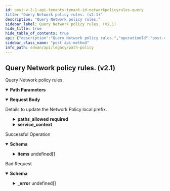 ```yaml
---
id: post-v-2-1-api-tenants-tenant-id-networkpolicyrules-query
title: "Query Network policy rules. (v2.1)"
description: "Query Network policy rules."
sidebar_label: Query Network policy rules. (v2.1)
hide_title: true
hide_table_of_contents: true
api: {"description":"Query Network policy rules.","operationId":"post-v2.1-api-tenants-tenant_id-networkpolicyrules-query","parameters":[{"description":"Tenant Id","in":"path","name":"tenant_id","required":true,"schema":{"description":"Tenant Id","type":"string"}}],"requestBody":{"content":{"application/json":{"schema":{"properties":{"app_def_ids":{"description":"App Def Ids: ListString(allowDuplicate = false, allowEmpty = true, allowNull = true, length = 0, listMaxSize = 0, error = DUPLICATE_APP_DEF_IDS: Duplicate app ids are specified., noTrim = false, regex = , required = false) Size(max = 256, error = APP_DEF_ID_LIST_SIZE_EXCEEDED: Maximum 256 applications can be specified in a rule., min = 0) ","items":{"description":"App Def Ids","type":"string"},"type":"array"},"description":{"description":"Description: Size(max = 256, error = DESCRIPTION_EXCEEDS_LIMIT: Description length exceeds limit, min = 0) ","type":"string"},"destination_prefixes_id":{"description":"Destination Prefixes Id: Digits(fraction = 0, integer = 30, error = INVALID_DESTINATION_PREFIXES_ID: Specified destination prefix is invalid.) ","type":"string"},"enabled":{"description":"Enabled","type":"boolean"},"id":{"description":"Id","type":"string"},"name":{"description":"Name: Required(error = NAME_REQD: Please provide resource name.) Size(max = 128, error = NAME_EXCEEDS_LIMIT: Name of the resource exceeds limit., min = 0) ","type":"string"},"network_context_id":{"description":"Network Context Id: Digits(fraction = 0, integer = 30, error = INVALID_NETWORK_CONTEXT_ID: Specified network context is invalid.) ","type":"string"},"order_number":{"description":"Order Number: Min(error = INVALID_ORDER_NUMBER_MINIMUM_VAL: Policy Rule order number should not be less than 1., value = 1L) Max(error = INVALID_ORDER_NUMBER_MAXIMUM_VAL: Policy Rule order number should not be greater than 65535., value = 65535L) ","type":"integer"},"paths_allowed":{"description":"Paths Allowed: Valid Required(error = PATHS_ALLOWED_REQUIRED: Paths allowed is required.) ","properties":{"active_paths":{"description":"Active Paths","items":{"properties":{"label":{"description":"Label: Pattern(message = INVALID_PATH_LABEL, regexp = (public|private)-((([1-9])|([1-2][0-9])|(3[0-2]))|([*]))) ","type":"string"},"path_type":{"description":"Path Type: ValidateEnum(enumClass = classOf[PathType], message = INVALID_PATH_TYPE, nullAllowed = false) ","enum":["vpn","direct","servicelink"],"type":"string"}},"required":["path_type"]},"type":"array"},"backup_paths":{"description":"Backup Paths","items":{"properties":{"label":{"description":"Label: Pattern(message = INVALID_PATH_LABEL, regexp = (public|private)-((([1-9])|([1-2][0-9])|(3[0-2]))|([*]))) ","type":"string"},"path_type":{"description":"Path Type: ValidateEnum(enumClass = classOf[PathType], message = INVALID_PATH_TYPE, nullAllowed = false) ","enum":["vpn","direct","servicelink"],"type":"string"}},"required":["path_type"]},"type":"array"},"l3_failure_paths":{"description":"L3 Failure Paths","items":{"properties":{"label":{"description":"Label: Pattern(message = INVALID_PATH_LABEL, regexp = (public|private)-((([1-9])|([1-2][0-9])|(3[0-2]))|([*]))) ","type":"string"},"path_type":{"description":"Path Type: ValidateEnum(enumClass = classOf[PathType], message = INVALID_PATH_TYPE, nullAllowed = false) ","enum":["vpn","direct","servicelink"],"type":"string"}},"required":["path_type"]},"type":"array"}}},"policyset_id":{"description":"Policyset Id: Digits(fraction = 0, integer = 30, INVALID_POLICYSET_ID) ","type":"string"},"service_context":{"description":"Service Context: Valid ","properties":{"active_service_label_id":{"description":"Active Service Label Id: Required(ACTIVE_SERVICE_LABEL_REQD) ","type":"string"},"active_service_label_type":{"description":"Active Service Label Type","enum":["CG_TRANSIT","NON_CG_TRANSIT","SASE"],"type":"string"},"backup_service_label_id":{"description":"Backup Service Label Id","type":"string"},"backup_service_label_type":{"description":"Backup Service Label Type","enum":["CG_TRANSIT","NON_CG_TRANSIT","SASE"],"type":"string"},"type":{"description":"Type: ValidateEnum(enumClass = classOf[ServiceContextType], message = Invalid enum string., nullAllowed = false) ","enum":["ALLOWED_TRANSIT","REQUIRED_TRANSIT"],"type":"string"}},"required":["active_service_label_id","type"]},"source_prefixes_id":{"description":"Source Prefixes Id: Digits(fraction = 0, integer = 30, error = INVALID_SOURCE_PREFIXES_ID: Specified source prefix is invalid.) ","type":"string"},"tags":{"description":"Tags: ListString(allowDuplicate = false, allowEmpty = true, allowNull = true, length = 128, listMaxSize = 10, error = INVALID_TAG: Maximum 10 Unique tags of length 1024 each are allowed, noTrim = false, regex = [^,\\\\s]+, required = false) ","items":{"description":"Tags","type":"string"},"type":"array"}},"required":["paths_allowed","name"]}}},"description":"Details to update the Network Policy local prefix."},"responses":{"200":{"content":{"application/json":{"schema":{"allOf":[{"properties":{"count":{"format":"int32","type":"integer"},"deleted_count":{"format":"int64","type":"integer"},"deleted_ids":{"items":{"type":"string"},"type":"array"},"id":{"type":"string"},"next_query":{"type":"object"},"tenant_id":{"type":"string"},"total_count":{"format":"int64","type":"integer"}},"type":"object"},{"properties":{"items":{"items":{"properties":{"app_def_ids":{"description":"App Def Ids: ListString(allowDuplicate = false, allowEmpty = true, allowNull = true, length = 0, listMaxSize = 0, error = DUPLICATE_APP_DEF_IDS: Duplicate app ids are specified., noTrim = false, regex = , required = false) Size(max = 256, error = APP_DEF_ID_LIST_SIZE_EXCEEDED: Maximum 256 applications can be specified in a rule., min = 0) ","items":{"description":"App Def Ids","type":"string"},"type":"array"},"description":{"description":"Description: Size(max = 256, error = DESCRIPTION_EXCEEDS_LIMIT: Description length exceeds limit, min = 0) ","type":"string"},"destination_prefixes_id":{"description":"Destination Prefixes Id: Digits(fraction = 0, integer = 30, error = INVALID_DESTINATION_PREFIXES_ID: Specified destination prefix is invalid.) ","type":"string"},"enabled":{"description":"Enabled","type":"boolean"},"id":{"description":"Id","type":"string"},"name":{"description":"Name: Required(error = NAME_REQD: Please provide resource name.) Size(max = 128, error = NAME_EXCEEDS_LIMIT: Name of the resource exceeds limit., min = 0) ","type":"string"},"network_context_id":{"description":"Network Context Id: Digits(fraction = 0, integer = 30, error = INVALID_NETWORK_CONTEXT_ID: Specified network context is invalid.) ","type":"string"},"order_number":{"description":"Order Number: Min(error = INVALID_ORDER_NUMBER_MINIMUM_VAL: Policy Rule order number should not be less than 1., value = 1L) Max(error = INVALID_ORDER_NUMBER_MAXIMUM_VAL: Policy Rule order number should not be greater than 65535., value = 65535L) ","type":"integer"},"paths_allowed":{"description":"Paths Allowed: Valid Required(error = PATHS_ALLOWED_REQUIRED: Paths allowed is required.) ","properties":{"active_paths":{"description":"Active Paths","items":{"properties":{"label":{"description":"Label: Pattern(message = INVALID_PATH_LABEL, regexp = (public|private)-((([1-9])|([1-2][0-9])|(3[0-2]))|([*]))) ","type":"string"},"path_type":{"description":"Path Type: ValidateEnum(enumClass = classOf[PathType], message = INVALID_PATH_TYPE, nullAllowed = false) ","enum":["vpn","direct","servicelink"],"type":"string"}},"required":["path_type"]},"type":"array"},"backup_paths":{"description":"Backup Paths","items":{"properties":{"label":{"description":"Label: Pattern(message = INVALID_PATH_LABEL, regexp = (public|private)-((([1-9])|([1-2][0-9])|(3[0-2]))|([*]))) ","type":"string"},"path_type":{"description":"Path Type: ValidateEnum(enumClass = classOf[PathType], message = INVALID_PATH_TYPE, nullAllowed = false) ","enum":["vpn","direct","servicelink"],"type":"string"}},"required":["path_type"]},"type":"array"},"l3_failure_paths":{"description":"L3 Failure Paths","items":{"properties":{"label":{"description":"Label: Pattern(message = INVALID_PATH_LABEL, regexp = (public|private)-((([1-9])|([1-2][0-9])|(3[0-2]))|([*]))) ","type":"string"},"path_type":{"description":"Path Type: ValidateEnum(enumClass = classOf[PathType], message = INVALID_PATH_TYPE, nullAllowed = false) ","enum":["vpn","direct","servicelink"],"type":"string"}},"required":["path_type"]},"type":"array"}}},"policyset_id":{"description":"Policyset Id: Digits(fraction = 0, integer = 30, INVALID_POLICYSET_ID) ","type":"string"},"service_context":{"description":"Service Context: Valid ","properties":{"active_service_label_id":{"description":"Active Service Label Id: Required(ACTIVE_SERVICE_LABEL_REQD) ","type":"string"},"active_service_label_type":{"description":"Active Service Label Type","enum":["CG_TRANSIT","NON_CG_TRANSIT","SASE"],"type":"string"},"backup_service_label_id":{"description":"Backup Service Label Id","type":"string"},"backup_service_label_type":{"description":"Backup Service Label Type","enum":["CG_TRANSIT","NON_CG_TRANSIT","SASE"],"type":"string"},"type":{"description":"Type: ValidateEnum(enumClass = classOf[ServiceContextType], message = Invalid enum string., nullAllowed = false) ","enum":["ALLOWED_TRANSIT","REQUIRED_TRANSIT"],"type":"string"}},"required":["active_service_label_id","type"]},"source_prefixes_id":{"description":"Source Prefixes Id: Digits(fraction = 0, integer = 30, error = INVALID_SOURCE_PREFIXES_ID: Specified source prefix is invalid.) ","type":"string"},"tags":{"description":"Tags: ListString(allowDuplicate = false, allowEmpty = true, allowNull = true, length = 128, listMaxSize = 10, error = INVALID_TAG: Maximum 10 Unique tags of length 1024 each are allowed, noTrim = false, regex = [^,\\\\s]+, required = false) ","items":{"description":"Tags","type":"string"},"type":"array"}},"required":["paths_allowed","name"]},"type":"array"}},"type":"object"}]}}},"description":"Successful Operation"},"400":{"content":{"application/json":{"example":{"value":{"_error":[{"code":"BAD_REQUEST"}]}},"schema":{"properties":{"_error":{"items":{"properties":{"code":{"type":"string"},"message":{"type":"string"}}},"type":"array"}}}}},"description":"Bad Request"}},"tags":["Path Policy"],"method":"post","path":"/v2.1/api/tenants/{tenant_id}/networkpolicyrules/query","jsonRequestBodyExample":{"app_def_ids":["string"],"description":"string","destination_prefixes_id":"string","enabled":true,"id":"string","name":"string","network_context_id":"string","order_number":0,"paths_allowed":{"active_paths":[{"label":"string","path_type":"vpn"}],"backup_paths":[{"label":"string","path_type":"vpn"}],"l3_failure_paths":[{"label":"string","path_type":"vpn"}]},"policyset_id":"string","service_context":{"active_service_label_id":"string","active_service_label_type":"CG_TRANSIT","backup_service_label_id":"string","backup_service_label_type":"CG_TRANSIT","type":"ALLOWED_TRANSIT"},"source_prefixes_id":"string","tags":["string"]},"info":{"contact":{},"description":"List of APIs used to manage the network path policy rules.","title":"Path Policy","version":"Latest"},"postman":{"name":"Query Network policy rules. (v2.1)","description":{"content":"Query Network policy rules.","type":"text/plain"},"url":{"path":["v2.1","api","tenants",":tenant_id","networkpolicyrules","query"],"host":["{{baseUrl}}"],"query":[],"variable":[{"disabled":false,"description":{"content":"(Required) Tenant Id","type":"text/plain"},"type":"any","value":"","key":"tenant_id"}]},"header":[{"key":"Content-Type","value":"application/json"},{"key":"Accept","value":"application/json"}],"method":"POST","body":{"mode":"raw","raw":"\"\"","options":{"raw":{"language":"json"}}}}}
sidebar_class_name: "post api-method"
info_path: sdwan/api/legacy/path-policy
---
```



## Query Network policy rules. (v2.1)



Query Network policy rules.

<details style={{"marginBottom":"1rem"}} data-collapsed={false} open={true}><summary style={{}}><strong>Path Parameters</strong></summary><div><ul><ParamsItem className={"paramsItem"} param={{"description":"Tenant Id","in":"path","name":"tenant_id","required":true,"schema":{"description":"Tenant Id","type":"string"}}}></ParamsItem></ul></div></details><MimeTabs><TabItem label={"application/json"} value={"application/json-schema"}><details style={{}} data-collapsed={false} open={true}><summary style={{"textAlign":"left"}}><strong>Request Body</strong></summary><div style={{"textAlign":"left","marginLeft":"1rem"}}><div style={{"marginTop":"1rem","marginBottom":"1rem"}}>

Details to update the Network Policy local prefix.

</div></div><ul style={{"marginLeft":"1rem"}}><SchemaItem collapsible={false} name={"app_def_ids"} required={false} schemaDescription={"App Def Ids: ListString(allowDuplicate = false, allowEmpty = true, allowNull = true, length = 0, listMaxSize = 0, error = DUPLICATE_APP_DEF_IDS: Duplicate app ids are specified., noTrim = false, regex = , required = false) Size(max = 256, error = APP_DEF_ID_LIST_SIZE_EXCEEDED: Maximum 256 applications can be specified in a rule., min = 0) "} schemaName={"string[]"} qualifierMessage={undefined} defaultValue={undefined}></SchemaItem><SchemaItem collapsible={false} name={"description"} required={false} schemaDescription={"Description: Size(max = 256, error = DESCRIPTION_EXCEEDS_LIMIT: Description length exceeds limit, min = 0) "} schemaName={"string"} qualifierMessage={undefined} defaultValue={undefined}></SchemaItem><SchemaItem collapsible={false} name={"destination_prefixes_id"} required={false} schemaDescription={"Destination Prefixes Id: Digits(fraction = 0, integer = 30, error = INVALID_DESTINATION_PREFIXES_ID: Specified destination prefix is invalid.) "} schemaName={"string"} qualifierMessage={undefined} defaultValue={undefined}></SchemaItem><SchemaItem collapsible={false} name={"enabled"} required={false} schemaDescription={"Enabled"} schemaName={"boolean"} qualifierMessage={undefined} defaultValue={undefined}></SchemaItem><SchemaItem collapsible={false} name={"id"} required={false} schemaDescription={"Id"} schemaName={"string"} qualifierMessage={undefined} defaultValue={undefined}></SchemaItem><SchemaItem collapsible={false} name={"name"} required={true} schemaDescription={"Name: Required(error = NAME_REQD: Please provide resource name.) Size(max = 128, error = NAME_EXCEEDS_LIMIT: Name of the resource exceeds limit., min = 0) "} schemaName={"string"} qualifierMessage={undefined} defaultValue={undefined}></SchemaItem><SchemaItem collapsible={false} name={"network_context_id"} required={false} schemaDescription={"Network Context Id: Digits(fraction = 0, integer = 30, error = INVALID_NETWORK_CONTEXT_ID: Specified network context is invalid.) "} schemaName={"string"} qualifierMessage={undefined} defaultValue={undefined}></SchemaItem><SchemaItem collapsible={false} name={"order_number"} required={false} schemaDescription={"Order Number: Min(error = INVALID_ORDER_NUMBER_MINIMUM_VAL: Policy Rule order number should not be less than 1., value = 1L) Max(error = INVALID_ORDER_NUMBER_MAXIMUM_VAL: Policy Rule order number should not be greater than 65535., value = 65535L) "} schemaName={"integer"} qualifierMessage={undefined} defaultValue={undefined}></SchemaItem><SchemaItem collapsible={true} className={"schemaItem"}><details style={{}}><summary style={{}}><strong>paths_allowed</strong><span style={{"opacity":"0.6"}}> </span><strong style={{"fontSize":"var(--ifm-code-font-size)","color":"var(--openapi-required)"}}> required</strong></summary><div style={{"marginLeft":"1rem"}}><div style={{"marginTop":".5rem","marginBottom":".5rem"}}>

Paths Allowed: Valid Required(error = PATHS_ALLOWED_REQUIRED: Paths allowed is required.) 

</div><SchemaItem collapsible={true} className={"schemaItem"}><details style={{}}><summary style={{}}><strong>active_paths</strong><span style={{"opacity":"0.6"}}> undefined[]</span></summary><div style={{"marginLeft":"1rem"}}><div style={{"marginTop":".5rem","marginBottom":".5rem"}}>

Active Paths

</div><SchemaItem collapsible={false} name={"label"} required={false} schemaDescription={"Label: Pattern(message = INVALID_PATH_LABEL, regexp = (public|private)-((([1-9])|([1-2][0-9])|(3[0-2]))|([*]))) "} schemaName={"string"} qualifierMessage={undefined} defaultValue={undefined}></SchemaItem><SchemaItem collapsible={false} name={"path_type"} required={true} schemaDescription={"Path Type: ValidateEnum(enumClass = classOf[PathType], message = INVALID_PATH_TYPE, nullAllowed = false) "} schemaName={"string"} qualifierMessage={"**Possible values:** [`vpn`, `direct`, `servicelink`]"} defaultValue={undefined}></SchemaItem></div></details></SchemaItem><SchemaItem collapsible={true} className={"schemaItem"}><details style={{}}><summary style={{}}><strong>backup_paths</strong><span style={{"opacity":"0.6"}}> undefined[]</span></summary><div style={{"marginLeft":"1rem"}}><div style={{"marginTop":".5rem","marginBottom":".5rem"}}>

Backup Paths

</div><SchemaItem collapsible={false} name={"label"} required={false} schemaDescription={"Label: Pattern(message = INVALID_PATH_LABEL, regexp = (public|private)-((([1-9])|([1-2][0-9])|(3[0-2]))|([*]))) "} schemaName={"string"} qualifierMessage={undefined} defaultValue={undefined}></SchemaItem><SchemaItem collapsible={false} name={"path_type"} required={true} schemaDescription={"Path Type: ValidateEnum(enumClass = classOf[PathType], message = INVALID_PATH_TYPE, nullAllowed = false) "} schemaName={"string"} qualifierMessage={"**Possible values:** [`vpn`, `direct`, `servicelink`]"} defaultValue={undefined}></SchemaItem></div></details></SchemaItem><SchemaItem collapsible={true} className={"schemaItem"}><details style={{}}><summary style={{}}><strong>l3_failure_paths</strong><span style={{"opacity":"0.6"}}> undefined[]</span></summary><div style={{"marginLeft":"1rem"}}><div style={{"marginTop":".5rem","marginBottom":".5rem"}}>

L3 Failure Paths

</div><SchemaItem collapsible={false} name={"label"} required={false} schemaDescription={"Label: Pattern(message = INVALID_PATH_LABEL, regexp = (public|private)-((([1-9])|([1-2][0-9])|(3[0-2]))|([*]))) "} schemaName={"string"} qualifierMessage={undefined} defaultValue={undefined}></SchemaItem><SchemaItem collapsible={false} name={"path_type"} required={true} schemaDescription={"Path Type: ValidateEnum(enumClass = classOf[PathType], message = INVALID_PATH_TYPE, nullAllowed = false) "} schemaName={"string"} qualifierMessage={"**Possible values:** [`vpn`, `direct`, `servicelink`]"} defaultValue={undefined}></SchemaItem></div></details></SchemaItem></div></details></SchemaItem><SchemaItem collapsible={false} name={"policyset_id"} required={false} schemaDescription={"Policyset Id: Digits(fraction = 0, integer = 30, INVALID_POLICYSET_ID) "} schemaName={"string"} qualifierMessage={undefined} defaultValue={undefined}></SchemaItem><SchemaItem collapsible={true} className={"schemaItem"}><details style={{}}><summary style={{}}><strong>service_context</strong><span style={{"opacity":"0.6"}}> </span></summary><div style={{"marginLeft":"1rem"}}><div style={{"marginTop":".5rem","marginBottom":".5rem"}}>

Service Context: Valid 

</div><SchemaItem collapsible={false} name={"active_service_label_id"} required={true} schemaDescription={"Active Service Label Id: Required(ACTIVE_SERVICE_LABEL_REQD) "} schemaName={"string"} qualifierMessage={undefined} defaultValue={undefined}></SchemaItem><SchemaItem collapsible={false} name={"active_service_label_type"} required={false} schemaDescription={"Active Service Label Type"} schemaName={"string"} qualifierMessage={"**Possible values:** [`CG_TRANSIT`, `NON_CG_TRANSIT`, `SASE`]"} defaultValue={undefined}></SchemaItem><SchemaItem collapsible={false} name={"backup_service_label_id"} required={false} schemaDescription={"Backup Service Label Id"} schemaName={"string"} qualifierMessage={undefined} defaultValue={undefined}></SchemaItem><SchemaItem collapsible={false} name={"backup_service_label_type"} required={false} schemaDescription={"Backup Service Label Type"} schemaName={"string"} qualifierMessage={"**Possible values:** [`CG_TRANSIT`, `NON_CG_TRANSIT`, `SASE`]"} defaultValue={undefined}></SchemaItem><SchemaItem collapsible={false} name={"type"} required={true} schemaDescription={"Type: ValidateEnum(enumClass = classOf[ServiceContextType], message = Invalid enum string., nullAllowed = false) "} schemaName={"string"} qualifierMessage={"**Possible values:** [`ALLOWED_TRANSIT`, `REQUIRED_TRANSIT`]"} defaultValue={undefined}></SchemaItem></div></details></SchemaItem><SchemaItem collapsible={false} name={"source_prefixes_id"} required={false} schemaDescription={"Source Prefixes Id: Digits(fraction = 0, integer = 30, error = INVALID_SOURCE_PREFIXES_ID: Specified source prefix is invalid.) "} schemaName={"string"} qualifierMessage={undefined} defaultValue={undefined}></SchemaItem><SchemaItem collapsible={false} name={"tags"} required={false} schemaDescription={"Tags: ListString(allowDuplicate = false, allowEmpty = true, allowNull = true, length = 128, listMaxSize = 10, error = INVALID_TAG: Maximum 10 Unique tags of length 1024 each are allowed, noTrim = false, regex = [^,\\\\s]+, required = false) "} schemaName={"string[]"} qualifierMessage={undefined} defaultValue={undefined}></SchemaItem></ul></details></TabItem></MimeTabs><div><ApiTabs><TabItem label={"200"} value={"200"}><div>

Successful Operation

</div><div><MimeTabs groupId={"mime-type"}><TabItem label={"application/json"} value={"application/json"}><SchemaTabs groupId={"schema-tabs"}><TabItem label={"Schema"} value={"Schema"}><details style={{}} data-collapsed={false} open={true}><summary style={{"textAlign":"left"}}><strong>Schema</strong></summary><div style={{"textAlign":"left","marginLeft":"1rem"}}></div><ul style={{"marginLeft":"1rem"}}><SchemaItem collapsible={false} name={"count"} required={false} schemaDescription={undefined} schemaName={"int32"} qualifierMessage={undefined} defaultValue={undefined}></SchemaItem><SchemaItem collapsible={false} name={"deleted_count"} required={false} schemaDescription={undefined} schemaName={"int64"} qualifierMessage={undefined} defaultValue={undefined}></SchemaItem><SchemaItem collapsible={false} name={"deleted_ids"} required={false} schemaDescription={undefined} schemaName={"string[]"} qualifierMessage={undefined} defaultValue={undefined}></SchemaItem><SchemaItem collapsible={false} name={"id"} required={false} schemaDescription={undefined} schemaName={"string"} qualifierMessage={undefined} defaultValue={undefined}></SchemaItem><SchemaItem collapsible={false} name={"next_query"} required={false} schemaDescription={undefined} schemaName={"object"} qualifierMessage={undefined} defaultValue={undefined}></SchemaItem><SchemaItem collapsible={false} name={"tenant_id"} required={false} schemaDescription={undefined} schemaName={"string"} qualifierMessage={undefined} defaultValue={undefined}></SchemaItem><SchemaItem collapsible={false} name={"total_count"} required={false} schemaDescription={undefined} schemaName={"int64"} qualifierMessage={undefined} defaultValue={undefined}></SchemaItem><SchemaItem collapsible={true} className={"schemaItem"}><details style={{}}><summary style={{}}><strong>items</strong><span style={{"opacity":"0.6"}}> undefined[]</span></summary><div style={{"marginLeft":"1rem"}}><SchemaItem collapsible={false} name={"app_def_ids"} required={false} schemaDescription={"App Def Ids: ListString(allowDuplicate = false, allowEmpty = true, allowNull = true, length = 0, listMaxSize = 0, error = DUPLICATE_APP_DEF_IDS: Duplicate app ids are specified., noTrim = false, regex = , required = false) Size(max = 256, error = APP_DEF_ID_LIST_SIZE_EXCEEDED: Maximum 256 applications can be specified in a rule., min = 0) "} schemaName={"string[]"} qualifierMessage={undefined} defaultValue={undefined}></SchemaItem><SchemaItem collapsible={false} name={"description"} required={false} schemaDescription={"Description: Size(max = 256, error = DESCRIPTION_EXCEEDS_LIMIT: Description length exceeds limit, min = 0) "} schemaName={"string"} qualifierMessage={undefined} defaultValue={undefined}></SchemaItem><SchemaItem collapsible={false} name={"destination_prefixes_id"} required={false} schemaDescription={"Destination Prefixes Id: Digits(fraction = 0, integer = 30, error = INVALID_DESTINATION_PREFIXES_ID: Specified destination prefix is invalid.) "} schemaName={"string"} qualifierMessage={undefined} defaultValue={undefined}></SchemaItem><SchemaItem collapsible={false} name={"enabled"} required={false} schemaDescription={"Enabled"} schemaName={"boolean"} qualifierMessage={undefined} defaultValue={undefined}></SchemaItem><SchemaItem collapsible={false} name={"id"} required={false} schemaDescription={"Id"} schemaName={"string"} qualifierMessage={undefined} defaultValue={undefined}></SchemaItem><SchemaItem collapsible={false} name={"name"} required={false} schemaDescription={"Name: Required(error = NAME_REQD: Please provide resource name.) Size(max = 128, error = NAME_EXCEEDS_LIMIT: Name of the resource exceeds limit., min = 0) "} schemaName={"string"} qualifierMessage={undefined} defaultValue={undefined}></SchemaItem><SchemaItem collapsible={false} name={"network_context_id"} required={false} schemaDescription={"Network Context Id: Digits(fraction = 0, integer = 30, error = INVALID_NETWORK_CONTEXT_ID: Specified network context is invalid.) "} schemaName={"string"} qualifierMessage={undefined} defaultValue={undefined}></SchemaItem><SchemaItem collapsible={false} name={"order_number"} required={false} schemaDescription={"Order Number: Min(error = INVALID_ORDER_NUMBER_MINIMUM_VAL: Policy Rule order number should not be less than 1., value = 1L) Max(error = INVALID_ORDER_NUMBER_MAXIMUM_VAL: Policy Rule order number should not be greater than 65535., value = 65535L) "} schemaName={"integer"} qualifierMessage={undefined} defaultValue={undefined}></SchemaItem><SchemaItem collapsible={true} className={"schemaItem"}><details style={{}}><summary style={{}}><strong>paths_allowed</strong><span style={{"opacity":"0.6"}}> </span></summary><div style={{"marginLeft":"1rem"}}><div style={{"marginTop":".5rem","marginBottom":".5rem"}}>

Paths Allowed: Valid Required(error = PATHS_ALLOWED_REQUIRED: Paths allowed is required.) 

</div><SchemaItem collapsible={true} className={"schemaItem"}><details style={{}}><summary style={{}}><strong>active_paths</strong><span style={{"opacity":"0.6"}}> undefined[]</span></summary><div style={{"marginLeft":"1rem"}}><div style={{"marginTop":".5rem","marginBottom":".5rem"}}>

Active Paths

</div><SchemaItem collapsible={false} name={"label"} required={false} schemaDescription={"Label: Pattern(message = INVALID_PATH_LABEL, regexp = (public|private)-((([1-9])|([1-2][0-9])|(3[0-2]))|([*]))) "} schemaName={"string"} qualifierMessage={undefined} defaultValue={undefined}></SchemaItem><SchemaItem collapsible={false} name={"path_type"} required={false} schemaDescription={"Path Type: ValidateEnum(enumClass = classOf[PathType], message = INVALID_PATH_TYPE, nullAllowed = false) "} schemaName={"string"} qualifierMessage={"**Possible values:** [`vpn`, `direct`, `servicelink`]"} defaultValue={undefined}></SchemaItem></div></details></SchemaItem><SchemaItem collapsible={true} className={"schemaItem"}><details style={{}}><summary style={{}}><strong>backup_paths</strong><span style={{"opacity":"0.6"}}> undefined[]</span></summary><div style={{"marginLeft":"1rem"}}><div style={{"marginTop":".5rem","marginBottom":".5rem"}}>

Backup Paths

</div><SchemaItem collapsible={false} name={"label"} required={false} schemaDescription={"Label: Pattern(message = INVALID_PATH_LABEL, regexp = (public|private)-((([1-9])|([1-2][0-9])|(3[0-2]))|([*]))) "} schemaName={"string"} qualifierMessage={undefined} defaultValue={undefined}></SchemaItem><SchemaItem collapsible={false} name={"path_type"} required={false} schemaDescription={"Path Type: ValidateEnum(enumClass = classOf[PathType], message = INVALID_PATH_TYPE, nullAllowed = false) "} schemaName={"string"} qualifierMessage={"**Possible values:** [`vpn`, `direct`, `servicelink`]"} defaultValue={undefined}></SchemaItem></div></details></SchemaItem><SchemaItem collapsible={true} className={"schemaItem"}><details style={{}}><summary style={{}}><strong>l3_failure_paths</strong><span style={{"opacity":"0.6"}}> undefined[]</span></summary><div style={{"marginLeft":"1rem"}}><div style={{"marginTop":".5rem","marginBottom":".5rem"}}>

L3 Failure Paths

</div><SchemaItem collapsible={false} name={"label"} required={false} schemaDescription={"Label: Pattern(message = INVALID_PATH_LABEL, regexp = (public|private)-((([1-9])|([1-2][0-9])|(3[0-2]))|([*]))) "} schemaName={"string"} qualifierMessage={undefined} defaultValue={undefined}></SchemaItem><SchemaItem collapsible={false} name={"path_type"} required={false} schemaDescription={"Path Type: ValidateEnum(enumClass = classOf[PathType], message = INVALID_PATH_TYPE, nullAllowed = false) "} schemaName={"string"} qualifierMessage={"**Possible values:** [`vpn`, `direct`, `servicelink`]"} defaultValue={undefined}></SchemaItem></div></details></SchemaItem></div></details></SchemaItem><SchemaItem collapsible={false} name={"policyset_id"} required={false} schemaDescription={"Policyset Id: Digits(fraction = 0, integer = 30, INVALID_POLICYSET_ID) "} schemaName={"string"} qualifierMessage={undefined} defaultValue={undefined}></SchemaItem><SchemaItem collapsible={true} className={"schemaItem"}><details style={{}}><summary style={{}}><strong>service_context</strong><span style={{"opacity":"0.6"}}> </span></summary><div style={{"marginLeft":"1rem"}}><div style={{"marginTop":".5rem","marginBottom":".5rem"}}>

Service Context: Valid 

</div><SchemaItem collapsible={false} name={"active_service_label_id"} required={false} schemaDescription={"Active Service Label Id: Required(ACTIVE_SERVICE_LABEL_REQD) "} schemaName={"string"} qualifierMessage={undefined} defaultValue={undefined}></SchemaItem><SchemaItem collapsible={false} name={"active_service_label_type"} required={false} schemaDescription={"Active Service Label Type"} schemaName={"string"} qualifierMessage={"**Possible values:** [`CG_TRANSIT`, `NON_CG_TRANSIT`, `SASE`]"} defaultValue={undefined}></SchemaItem><SchemaItem collapsible={false} name={"backup_service_label_id"} required={false} schemaDescription={"Backup Service Label Id"} schemaName={"string"} qualifierMessage={undefined} defaultValue={undefined}></SchemaItem><SchemaItem collapsible={false} name={"backup_service_label_type"} required={false} schemaDescription={"Backup Service Label Type"} schemaName={"string"} qualifierMessage={"**Possible values:** [`CG_TRANSIT`, `NON_CG_TRANSIT`, `SASE`]"} defaultValue={undefined}></SchemaItem><SchemaItem collapsible={false} name={"type"} required={false} schemaDescription={"Type: ValidateEnum(enumClass = classOf[ServiceContextType], message = Invalid enum string., nullAllowed = false) "} schemaName={"string"} qualifierMessage={"**Possible values:** [`ALLOWED_TRANSIT`, `REQUIRED_TRANSIT`]"} defaultValue={undefined}></SchemaItem></div></details></SchemaItem><SchemaItem collapsible={false} name={"source_prefixes_id"} required={false} schemaDescription={"Source Prefixes Id: Digits(fraction = 0, integer = 30, error = INVALID_SOURCE_PREFIXES_ID: Specified source prefix is invalid.) "} schemaName={"string"} qualifierMessage={undefined} defaultValue={undefined}></SchemaItem><SchemaItem collapsible={false} name={"tags"} required={false} schemaDescription={"Tags: ListString(allowDuplicate = false, allowEmpty = true, allowNull = true, length = 128, listMaxSize = 10, error = INVALID_TAG: Maximum 10 Unique tags of length 1024 each are allowed, noTrim = false, regex = [^,\\\\s]+, required = false) "} schemaName={"string[]"} qualifierMessage={undefined} defaultValue={undefined}></SchemaItem></div></details></SchemaItem></ul></details></TabItem><TabItem label={"Example (from schema)"} value={"Example (from schema)"}><ResponseSamples responseExample={"{\n  \"count\": 0,\n  \"deleted_count\": 0,\n  \"deleted_ids\": [\n    \"string\"\n  ],\n  \"id\": \"string\",\n  \"next_query\": {},\n  \"tenant_id\": \"string\",\n  \"total_count\": 0,\n  \"items\": [\n    {\n      \"app_def_ids\": [\n        \"string\"\n      ],\n      \"description\": \"string\",\n      \"destination_prefixes_id\": \"string\",\n      \"enabled\": true,\n      \"id\": \"string\",\n      \"name\": \"string\",\n      \"network_context_id\": \"string\",\n      \"order_number\": 0,\n      \"paths_allowed\": {\n        \"active_paths\": [\n          {\n            \"label\": \"string\",\n            \"path_type\": \"vpn\"\n          }\n        ],\n        \"backup_paths\": [\n          {\n            \"label\": \"string\",\n            \"path_type\": \"vpn\"\n          }\n        ],\n        \"l3_failure_paths\": [\n          {\n            \"label\": \"string\",\n            \"path_type\": \"vpn\"\n          }\n        ]\n      },\n      \"policyset_id\": \"string\",\n      \"service_context\": {\n        \"active_service_label_id\": \"string\",\n        \"active_service_label_type\": \"CG_TRANSIT\",\n        \"backup_service_label_id\": \"string\",\n        \"backup_service_label_type\": \"CG_TRANSIT\",\n        \"type\": \"ALLOWED_TRANSIT\"\n      },\n      \"source_prefixes_id\": \"string\",\n      \"tags\": [\n        \"string\"\n      ]\n    }\n  ]\n}"} language={"json"}></ResponseSamples></TabItem></SchemaTabs></TabItem></MimeTabs></div></TabItem><TabItem label={"400"} value={"400"}><div>

Bad Request

</div><div><MimeTabs groupId={"mime-type"}><TabItem label={"application/json"} value={"application/json"}><SchemaTabs groupId={"schema-tabs"}><TabItem label={"Schema"} value={"Schema"}><details style={{}} data-collapsed={false} open={true}><summary style={{"textAlign":"left"}}><strong>Schema</strong></summary><div style={{"textAlign":"left","marginLeft":"1rem"}}></div><ul style={{"marginLeft":"1rem"}}><SchemaItem collapsible={true} className={"schemaItem"}><details style={{}}><summary style={{}}><strong>_error</strong><span style={{"opacity":"0.6"}}> undefined[]</span></summary><div style={{"marginLeft":"1rem"}}><SchemaItem collapsible={false} name={"code"} required={false} schemaDescription={undefined} schemaName={"string"} qualifierMessage={undefined} defaultValue={undefined}></SchemaItem><SchemaItem collapsible={false} name={"message"} required={false} schemaDescription={undefined} schemaName={"string"} qualifierMessage={undefined} defaultValue={undefined}></SchemaItem></div></details></SchemaItem></ul></details></TabItem><TabItem label={"Example (from schema)"} value={"Example (from schema)"}><ResponseSamples responseExample={"{\n  \"_error\": [\n    {\n      \"code\": \"string\",\n      \"message\": \"string\"\n    }\n  ]\n}"} language={"json"}></ResponseSamples></TabItem><TabItem label={"Example"} value={"Example"}><ResponseSamples responseExample={"{\n  \"value\": {\n    \"_error\": [\n      {\n        \"code\": \"BAD_REQUEST\"\n      }\n    ]\n  }\n}"} language={"json"}></ResponseSamples></TabItem></SchemaTabs></TabItem></MimeTabs></div></TabItem></ApiTabs></div>
      